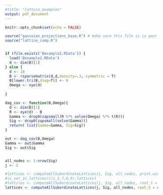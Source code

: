 ```yaml
---
#title: "lattice_examples"
output: pdf_document
---
```


```r
knitr::opts_chunk$set(echo = FALSE)
```

\pagenumbering{gobble} 

```r
source("gaussian_projections_base.R") # make sure this file is in your current directory, or add /path/to/ as needed
source("lattice_comp.R")


if (file.exists('Bexample2.RData')) {
  load('Bexample2.RData')
  d <- dim(B)[1]
} else {
  d <- 10 
  B <- rsparsematrix(d,d,density=.3, symmetric = T)
  B[lower.tri(B,diag=T)] <- 0
  Omega <- eye(d)
  
}

dag_cov <- function(B,Omega){
  d <- dim(B)[1]
  R <- eye(d) - B
  Gamma <- drop0(zapsmall(R %*% solve(Omega) %*% t(R)))
  Sig <- drop0(zapsmall(solve(Gamma)))
  return( list(Gamma=Gamma, Sig=Sig))
}

out <- dag_cov(B,Omega)
Gamma <- out$Gamma
Sig <- out$Sig


all_nodes <- 1:nrow(Sig)
j <- 2

#lattices <- computeAllSubordinateLattices(j, Sig, all_nodes, print.width = 20, VERB=2)
#is_set_in_lattices(c(1,3,7,8,9),lattices)
#lattices <- computeAllSubordinateLattices(j, Sig, all_nodes, root_S = c(1,3,7,8,9), print.width = 13, VERB=2)
lattices <- computeAllSubordinateLattices(j, Sig, all_nodes, root_S = c(1,3,7,8,9), print.width = 20, VERB=2)


```


